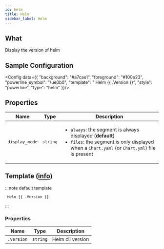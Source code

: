 ```yaml
---
id: helm
title: Helm
sidebar_label: Helm
---
```


## What

Display the version of helm

## Sample Configuration


<Config data={{
  "background": "#a7cae1",
  "foreground": "#100e23",
  "powerline_symbol": "\ue0b0",
  "template": " Helm {{ .Version }}",
  "style": "powerline",
  "type": "helm"
}}/>

## Properties

| Name           | Type     | Description                                                                                                                                                                      |
| -------------- | -------- | -------------------------------------------------------------------------------------------------------------------------------------------------------------------------------- |
| `display_mode` | `string` | <ul><li>`always`: the segment is always displayed (**default**)</li><li>`files`: the segment is only displayed when a `Chart.yaml` (or `Chart.yml`) file is present </li></ul>   |

## Template ([info][templates])

:::note default template

```template
 Helm {{ .Version }}
```

:::

### Properties

| Name         | Type     | Description                |
| ------------ | -------- | -------------------------- |
| `.Version`   | `string` | Helm cli version           |

[templates]: /docs/configuration/templates
